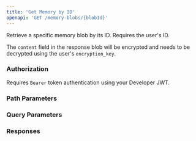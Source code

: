 ```yaml
---
title: 'Get Memory by ID'
openapi: 'GET /memory-blobs/{blobId}'
---
```


Retrieve a specific memory blob by its ID. Requires the user's ID.

The `content` field in the response blob will be encrypted and needs to be decrypted using the user's `encryption_key`.

### Authorization

Requires `Bearer` token authentication using your Developer JWT.

### Path Parameters

### Query Parameters

### Responses 